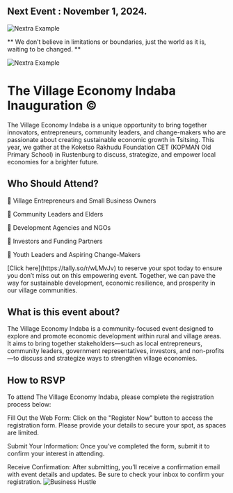 

## Next Event : November 1, 2024. 

<Bleed>![Nextra Example](/..public/alo6.png)</Bleed>

<Bleed>
  <div style={{ border: '1px solid #888', padding: '4rem 2.5rem', textAlign: 'center' }}>
   ** We don’t believe in limitations or boundaries, just the world as it is, waiting to be changed. **

  </div>
</Bleed>


<Bleed>![Nextra Example](../public/village_Indaba.gif)</Bleed>

# The Village Economy Indaba Inauguration ©

The Village Economy Indaba is a unique opportunity to bring together innovators, entrepreneurs, community leaders, and change-makers who are passionate about creating sustainable economic growth in Tsitsing. This year, we gather at the Koketso Rakhudu Foundation CET (KOPMAN Old Primary School) in Rustenburg to discuss, strategize, and empower local economies for a brighter future.




## Who Should Attend?

🌟 Village Entrepreneurs and Small Business Owners

🌟 Community Leaders and Elders

🌟 Development Agencies and NGOs

🌟 Investors and Funding Partners

🌟 Youth Leaders and Aspiring Change-Makers

<Callout>
[Click here](https://tally.so/r/wLMvJv) to reserve your spot today to ensure you don’t miss out on this empowering event. Together, we can pave the way for sustainable development, economic resilience, and prosperity in our village communities.
</Callout>


## What is this event about?

The Village Economy Indaba is a community-focused event designed to explore and promote economic development within rural and village areas. It aims to bring together stakeholders—such as local entrepreneurs, community leaders, government representatives, investors, and non-profits—to discuss and strategize ways to strengthen village economies.

## How to RSVP

To attend The Village Economy Indaba, please complete the registration process below:

Fill Out the Web Form:
Click on the "Register Now" button to access the registration form. Please provide your details to secure your spot, as spaces are limited.

Submit Your Information:
Once you’ve completed the form, submit it to confirm your interest in attending.

Receive Confirmation:
After submitting, you’ll receive a confirmation email with event details and updates. Be sure to check your inbox to confirm your registration. ![Business Hustle](https://img.shields.io/badge/Business-Hustle-blue)




